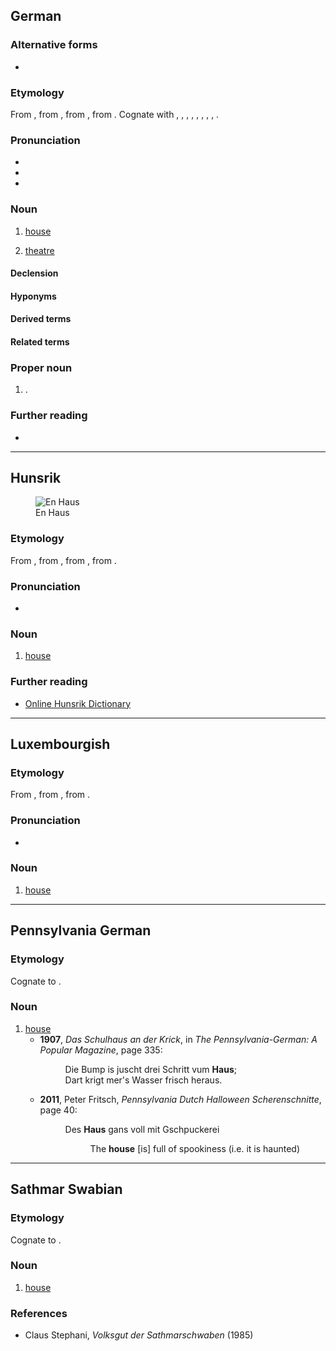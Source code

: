 {{also|haus|häus}}
==German==

===Alternative forms===
* {{alter|de|Hauß||obsolete}}

===Etymology===
From {{inh|de|gmh|hūs}}, from {{inh|de|goh|hūs}}, from {{inh|de|gmw-pro|*hūs}}, from {{inh|de|gem-pro|*hūsą}}. Cognate with {{cog|ofs|hūs}}, {{cog|nds|[[Hus]], [[Huus]]}}, {{cog|nl|huis}}, {{cog|is|hús}}, {{cog|fo|hús}}, {{cog|da|hus}}, {{cog|no|hus}}, {{cog|sv|hus}}, {{cog|en|house}}.

===Pronunciation===
* {{IPA|de|/haʊ̯s/|[haʊ̯s]}}
* {{rhymes|de|aʊ̯s}}
* {{audio|de|De-Haus.ogg|audio}}

===Noun===
{{de-noun|n|Hauses|Häuser|Häuschen|dim2=Häuslein|dim3=Häusle|dim4=Häusel|dim5=Häus'l|dim6=Häusl}}

# [[house]]
#: {{ux|de|In dem '''Haus''' haben wir mal gewohnt.|t=We used to live in that '''house'''.|inline=1}}
#: {{ux|de|Mein Großvater starb in dem '''Haus''', wo ich geboren wurde.|t=My grandfather died in the '''house''' where I was born.|inline=1}}
# [[theatre]]

====Declension====
{{de-decl-noun-n|es|pl=Häuser}}

====Hyponyms====
{{col4|de
|Armenhaus|Atriumhaus
|Backhaus|Badehaus|Badhaus|Bankhaus|Bauernhaus|Baumhaus|Blockhaus|Bürgerhaus
|Doppelhaus
|Eierkühlhaus|Einfamilienhaus|Einfamilienwohnhaus|Einküchenhaus
|Fachwerkhaus|Familienhaus|Ferienhaus|Fertighaus|Freudenhaus
|Gartenhaus|Gästehaus|Gasthaus|Geesthardenhaus|Gemeindebackhaus|Gemeindehaus|Gewandhaus|Grubenhaus|Gulfhaus
|Hallenhaus|Herrenhaus|Hochhaus
|Judenhaus|Jugendgästehaus
|Kaffeehaus|Kapitelhaus|Kaufhaus|Kesselhaus
|Krankenhaus
|Lagerhaus|Landhaus|Leichenhaus|Leihhaus
|Mehrfamilienhaus|Mehrfamilienwohnhaus
|Nachbarhaus|Nullenergiehaus|Nurdachhaus
|Parkhaus|Pfandhaus|Pfarrhaus|Plusenergiehaus|Pressehaus
|Reihenhaus
|Schneckenhaus|Siechenhaus|Siedlungshaus|Ständehaus|Stadthaus
|Taubenhaus|Teehaus
|Vereinshaus
|Villa
|Waffenhaus|Waisenhaus|Wiekhaus|Wochenendhaus|Wohnhaus|Wohnstallhaus
|Zeughaus|Zollhaus|Zweifamilienhaus|Zwerchhaus
}}

====Derived terms====
{{der4|de|title=Derived adjectives of ''Haus''
|hausartig
|hausbacken
|hauseigen
|hausförmig
|hausgebacken
|hausgemacht
|haushoch
|hausintern
|hauslos
}}

{{der4|de|title=Derived adverbs of ''Haus''
|[[nachhause]], [[nachhaus]]
|[[zuhause]], [[zuhaus]]
}}

{{der4|de|title=Derived nouns from ''Haus''
|Armenhaus
|Atriumhaus
|Backhaus
|Badehaus
|Badhaus
|Bankhaus
|Bauernhaus
|Baumhaus
|Blockhaus
|Bürgerhaus
|Doppelhaus
|Eierkühlhaus
|Einfamilienhaus
|Einküchenhaus
|Fachwerkhaus
|Familienhaus
|Ferienhaus
|Fertighaus
|Freudenhaus
|Gästehaus
|Gasthaus
|Geesthardenhaus
|Gemeindehaus
|Gewandhaus
|Grubenhaus
|Gulfhaus
|Hallenhaus
|Hausagentur
|Hausaltar
|Hausammer
|Hausampfer
|Hausandacht
|Hausangestellte
|Hausangestellter
|Hausanschluss
|Hausanteil
|Hausanzug
|Hausapotheke
|Hausarbeit
|Hausarme
|Hausarmer
|Hausarrest
|Hausarznei
|Hausarzt
|Hausaufgabe
|Hausautor
|Hausball
|Hausbank
|Hausbar
|Hausbau
|Hausbedarf
|Hausbedienstete
|Hausbediensteter
|Hausbeleuchtung
|Hausberg
|Hausbeschallungsanlage
|Hausbesetzer
|Hausbesetzung
|Hausbesitz
|Hausbesitzer
|Hausbesorger
|Hausbesuch
|Hausbewirtschaftung
|Hausbewohner
|Hausbibliothek
|Hausbock
|Hausboot
|Hausbrand
|Hausbrauer
|Hausbräuer
|Hausbrauerei
|Hausbuch
|Hausbuchmeister
|Hausbulle
|[[Hauscommunion]], [[Haus-Communion]]
|Hausdach
|Hausdame
|Hausdiener
|Hausdienerin
|Hausdienst
|Hausdienstleistung
|Hausdrache
|Hausdrachen
|Hausdurchsuchung
|Hausecke
|Hauseigentum
|Hauseigentümer
|Hauseingang
|Hauselektriker
|Hauself
|Hausentbindung
|Hausentchen
|Hausente
|Hausenterich
|Hausentwässerungsanschluss
|Hausentwässerungsleitung
|Hauser
|Hausesel
|Hausfassade
|Hausfeuer
|Hausflur
|Hausfrau
|Hausfreund
|[[Hausfriede]], [[Hausfrieden]]
|Hausfront
|Hausfüllen
|Hausfundament
|Hausgans
|Hausganser
|Hausgänserich
|Hausganter
|Hausganterich
|Hausgarten
|Hausgärtner
|Hausgast
|Hausgebrauch
|Hausgeburt
|Hausgeflügel
|Hausgehilfe
|Hausgeist
|Hausgeistlicher
|Hausgeld
|Hausgemeinde
|Hausgemeinschaft
|Hausgenosse
|Hausgerät
|Hausgesetz
|Hausgesinde
|Hausgimpel
|Hausglocke
|Hausgott
|Hausgöttin
|Hausgrille
|Hausgrundstück
|Hausgruppe
|Haushahn
|Haushalt
|Haushalten
|Haushalter
|Haushälter
|Hausheft
|Hausheilige
|Hausheiliger
|Haushengst
|Haushenne
|Hausherr
|Haushilfe
|Haushofmeister
|Haushofmeisteramt
|Haushofmeisterei
|Haushuhn
|Haushund
|Hausieren
|Hausierer
|Hausiererei
|Hausierhandel
|Hausierhändler
|Hausierschein
|Hausindustrie
|Hausinstallation
|Hausjacke
|Hauskanal
|Hauskaninchen
|Hauskapelle
|Hauskaplan
|Hauskarnickel
|Hauskater
|Hauskatze
|Hauskätzli
|Hauskauf
|Hauskäufer
|Hauskirche
|Hauskirchenbewegung
|Hausklamotte
|Hauskleid
|Hauskleidung
|Hausknecht
|[[Hauskommunion]], [[Haus-Kommunion]]
|Hauskreis
|Hauskuh
|Hauskult
|Hauslaube
|Häusle
|Hauslehrer
|Hausleinen
|Hausleittechnik
|Häusli
|Hauslicht
|[[Hausluftfrachtbrief]], [[Haus-Luftfrachtbrief]]
|Hausmacher-
|Hausmacht
|Hausmädchen
|Hausmakler
|Hausmalerei
|Hausmann
|Hausmantel
|Hausmarke
|Hausmarschall
|Hausmauer
|Hausmaus
|Hausmäuserich
|Hausmeerschweinchen
|Hausmeier
|Hausmeister
|Hausmesse
|Hausmiete
|Hausmieter
|Hausmilbe
|Hausmitteilung
|Hausmittel
|Hausmöbel
|Hausmobiliar
|Hausmotte
|Hausmüll
|Hausmusik
|Hausmutter
|Hausmutter
|Hausname
|Hausneger
|Hausnummer
|Hausnummerierung
|Hausnutzung
|Hausoberer
|Hausoffizier
|Hausordnung
|Hausorgel
|[[Hausorthographie]], [[Hausorthografie]]
|Hauspartei
|Hausparty
|Hauspersonal
|Hauspferd
|Hauspflege
|Hauspfleger
|Hauspost
|Hauspostille
|Hauspreis
|Hausputz
|Hausputzer
|Hausrat
|Hausregie
|Hausregisseur
|Hausrezept
|Hausrezeptur
|Hausrind
|Hausrock
|Hausrotschwanz
|Hausruf
|Haussafe
|Haussammlung
|Hausschaf
|Hausschatz
|Hausschlachterei
|Hausschlachtung
|Hausschlange
|Hausschlüssel
|Hausschrift
|Hausschuh
|Hausschuhsocke
|Hausschwalbe
|Hausschwamm
|Hausschwein
|Haussegen
|Haussegler
|Haussklave
|Haussohn
|Hausspatz
|Haussperling
|Hausspinne
|Hausspitzmaus
|Haus-Spitzmausbeutelratte
|Hausstand
|Hausstaub
|Hausstechmücke
|[[Hausstier]], [[Haus-Stier]]
|Hausstute
|Haussuche
|Haussuchung
|Haussuchungsbefehl
|Haustafel
|Haustarifvertrag
|Haustaube
|Haustauber
|Haustäuber
|Haustauberich
|Haustäuberich
|Haustäubin
|Haustausch
|Haustechnik
|Haustechniker
|Haustechnikraum
|[[Haustelephon]], [[Haustelefon]]
|Haustier
|Haustochter
|Haustor
|Haustür
|Haustyrann
|Hausübung
|Hausumbau
|Hausunterricht
|Hausvater
|Hausväterliteratur
|Hausverbot
|Hausverdrahtung
|Hausverkauf
|Hausverkäufer
|Hausverkleidung
|Hausversicherung
|Hausverstand
|Hausvertreter
|Hausverwalter
|Hausverwaltung
|Hausvogelbeere
|Hausvorsteher
|Hausvorteil
|Hauswand
|Hauswanze
|Hauswärme
|Hauswärmepumpe
|Hauswart
|Hauswein
|Hauswesen
|Hauswimperspitzmaus
|Hauswinkelspinne
|Hauswirt
|Hauswirtschaft
|Hauswurz
|Hausyak
|Hauszaunkönig
|Hauszeitschrift
|Hauszeitung
|Hauszelt
|Hausziege
|Hauszustellung
|Hauszwetschge
|Hauszwetschke
|Hauszwiebel
|Herrenhaus
|Hochhaus
|Judenhaus
|Kaffeehaus
|Kapitelhaus
|Kaufhaus
|Kesselhaus
|Krankenhaus
|Lagerhaus
|Landhaus
|Leichenhaus
|Leihhaus
|Mehrfamilienhaus
|Nullenergiehaus
|Nurdachhaus
|Parkhaus
|Pfandhaus
|Pfarrhaus
|Plusenergiehaus
|Pressehaus
|Reihenhaus
|Schneckenhaus
|Siechenhaus
|Siedlungshaus
|Ständehaus
|Taubenhaus
|Teehaus
|Waffenhaus
|Waisenhaus
|Wiekhaus
|Wochenendhaus
|Wohnhaus
|Wohnstallhaus
|Zeughaus
|Zollhaus
|Zweifamilienhaus
|Zwerchhaus
|[[Gashausanschluss]], [[Gas-Hausanschluss]]
|Haus-zu-Haus-Verkauf
}}

{{der4|de|title=Derived verbs from ''Haus''
|hausen
|haushalten
|hausieren
}}

{{der3|de|title=Phrases derived from ''Haus''
|Dame des Hauses
|nach Hause
|von Hause aus
|von Haus zu Haus
|Willkommen zu Hause!
|zu Hause
}}

====Related terms====
{{rel3|de|title=Terms derived from ''Haus'' or derived from other terms
|Gemeindebackhaus
|Hausanschlusskasten
|Hausanschlussleitung
|Hausanschlusssicherung
|Hausapothekenschrank
|Hausarbeitsraum
|Hausarztmodell
|Hausarztpraxis
|Hausaufgabenbetreuer
|Hausaufgabenbetreuung
|Hausaufgabenheft
|Hausbrandversicherung
|Hausbrandkohle
|Hauseigentümerversicherung
|Hausfrauenart
|Hausfrauenaugen
|Hausfrauenschlampe
|Hausfrauentum
|Hausfraulichkeit
|Hauskätzchen
|Hauskätzlein
|Hauslosigkeit
|[[Hausmacher-Blutwurst]], [[Hausmacherblutwurst]]
|Hausmacherküche
|Hausmacherqualität
|Hausmannskost
|Hausnummernschild
|Hausnummernschilder
|Hauspreisblase
|Hausratsversicherung
|Hausratversicherung
|Hausschwalbenfloh
|Hausschweinschädel
|Hausstauballergie
|Hausstaubmilbe
|haustierfreundlich
|Haustüraktion
|Haustürgeschäft
|Haustürschlüssel
|Haustürverkauf
|Haustürverkäufer
|Hauswartsfrau
|Hausmüllsortierung
|Hauswirtschafter
|hauswirtschaftlich
|Hauswirtschaftslehre
|Hauswirtschaftslehrer
|Hauswirtschaftsraum
|Jugendgästehaus
|Wohnhausbrand
}}

{{rel3|de|title=Terms derived from ''Haus'' or derived from other terms with {{m|de|-in}}
|Hausärztin
|Hausautorin
|Hausbesetzerin
|Hausbesitzerin
|Hausbesorgerin
|Hausbewohnerin
|Hausbuchmeisterin
|Hauseigentümerin
|Hauselektrikerin
|Hauseselin
|Hausfreundin
|Hausgehilfin
|Hausgenossin
|Haushündin
|Hauskätzin
|Hauskäuferin
|Hauslehrerin
|Hausmaklerin
|Hausmieterin
|Hausnegerin
|Hauspflegerin
|Hausputzerin
|Haussklavin
|Haustäubin
|Haustechnikerin
|Haustyrannin
|Hausverkäuferin
|Hausvertreterin
|Hausverwalterin
|Hausvorsteherin
|Hauswartin
|Hauswirtin
|Hauswirtschafterin
}}

{{rel3|de|title=Terms not derived from ''Haus''
|[[Afrikanische Braune Hausschlange]], {{taxlink|Boaedon fuliginosus|species|noshow=1}}
}}

{{wp|Haus_(Steiermark)|lang=de}}

===Proper noun===
{{de-proper noun|n|Haus'}}

# {{place|de|municipality|s/Styria|c/Austria}}.

===Further reading===
* {{R:Duden}}

----

==Hunsrik==

[[File:Casa em Santa Maria do Herval 001.JPG|thumb|En Haus]]

===Etymology===
From {{inh|hrx|gmh|hūs}}, from {{inh|hrx|goh|hūs}}, from {{inh|hrx|gmw-pro|*hūs}}, from {{inh|hrx|gem-pro|*hūsą}}.

===Pronunciation===
* {{IPA|hrx|/haʊ̯s/}}

===Noun===
{{head|hrx|noun|g=n|plural|Heiser|diminutive|Heisje}}

# [[house]]
#: {{ux|hrx|Sie wohne in em alte '''Haus'''.|They live in an old '''house'''.}}

===Further reading===
* [https://hunsriqueanoriograndense.wordpress.com/dicionario-werterbuch/ Online Hunsrik Dictionary]

----

==Luxembourgish==

===Etymology===
From {{inh|lb|goh|hūs}}, from {{inh|lb|gmw-pro|*hūs}}, from {{inh|lb|gem-pro|*hūsą}}.

===Pronunciation===
* {{IPA|lb|/hæu̯s/|[hæˑʊ̯s]}}

===Noun===
{{lb-noun|n|Haiser}}

# [[house]]

----

==Pennsylvania German==

===Etymology===
Cognate to {{cog|de|Haus}}.

===Noun===
{{head|pdc|noun|g=n|plural|Heiser}}

# [[house]]
#* '''1907''', ''Das Schulhaus an der Krick'', in ''The Pennsylvania-German: A Popular Magazine'', page 335:
#*: Die Bump is juscht drei Schritt vum '''Haus''';
#*: Dart krigt mer's Wasser frisch heraus.
#* '''2011''', Peter Fritsch, ''Pennsylvania Dutch Halloween Scherenschnitte'', page 40:
#*: Des '''Haus''' gans voll mit Gschpuckerei
#*:: The '''house''' [is] full of spookiness (i.e. it is haunted)<!--this is a poetic construction, not necessarily a ''usual'' idiomatic way of saying it is haunted, NB-->

----

==Sathmar Swabian==

===Etymology===
Cognate to {{cog|de|Haus}}.

===Noun===
{{head|gmw-stm|noun|g=n}}

# [[house]]

===References===
* Claus Stephani, ''Volksgut der Sathmarschwaben'' (1985)